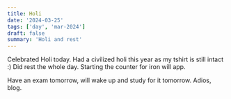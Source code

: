 ```yaml
---
title: Holi
date: '2024-03-25'
tags: ['day', 'mar-2024']
draft: false
summary: 'Holi and rest'
---
```


Celebrated Holi today. Had a civilized holi this year as my tshirt is still intact :)
Did rest the whole day. Starting the counter for iron will app.

Have an exam tomorrow, will wake up and study for it tomorrow.
Adios, blog.
